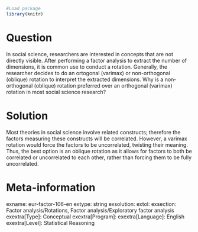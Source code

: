 ```{r, echo = FALSE, results = "hide"}
#Load package
library(knitr)
```

Question
========
In social science, researchers are interested in concepts that are not directly visible. After performing a factor analysis to extract the number of dimensions, it is common use to conduct a rotation. Generally, the researcher decides to do an ortogonal (varimax) or non-orthogonal (oblique) rotation to interpret the extracted dimensions. Why is a non‐orthogonal (oblique) rotation preferred over an orthogonal (varimax) rotation in most social science research?


Solution
========
Most theories in social science involve related constructs; therefore the factors measuring these constructs will be correlated. However, a varimax rotation would force the factors to be uncorrelated, twisting their meaning. Thus, the best option is an oblique rotation as it allows for factors to both be correlated or uncorrelated to each other, rather than forcing them to be fully uncorrelated.


Meta-information
================
exname: eur-factor-106-en
extype: string
exsolution: 
extol: 
exsection: Factor analysis/Rotations, Factor analysis/Exploratory factor analysis
exextra[Type]: Conceptual
exextra[Program]: 
exextra[Language]: English
exextra[Level]: Statistical Reasoning